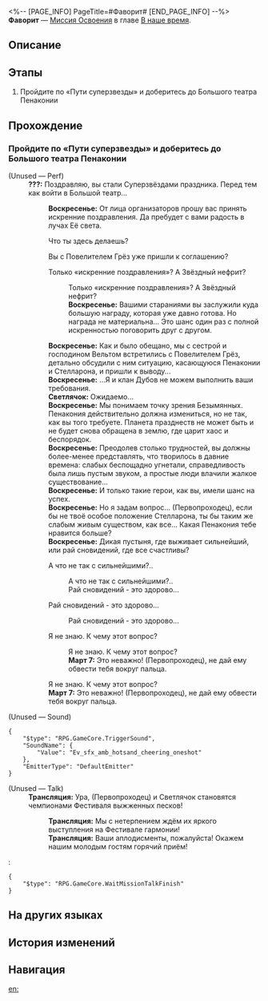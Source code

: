 <%-- [PAGE_INFO]
PageTitle=#Фаворит#
[END_PAGE_INFO] --%>
{{Дополнить|Диалоги.}}
{{Миссия Инфобокс
|id              = 1032705
|Название        = 
|Изображение     = Миссия Фаворит.png
|Тип             = Миссия Освоения
|Событие         = 
|Глава           = В наше время
|Условия         = Завершена [[Миссия Освоения]] «[[Фаворит]]»
|Персонажи       = Воскресенье; Март 7; Первопроходец; Светлячок; Трансляция
|СтартЛокация    = [[Пенакония]] — [[Отборочная площадка выжженных песков от Услады™]]
|Мир             = Пенакония
|Предыдущая      = 
|Следующая       = Красавица и Разрушение
|Награды         = Опыт Освоения*800; Звёздный нефрит*100; Утраченный кристалл*12; Часокредиты*400; A Star Is Born*1 { text = A Star Is Born }; An Actor Prepares*1 { text = An Actor Prepares }; Кредиты*160 000
}}
'''Фаворит''' — [[Миссия Освоения]] в главе [[В наше время]].

==Описание==
{{Описание|<!--официальное описание из Перекрёстка судеб-->}}

==Этапы==
# Пройдите по «Пути суперзвезды» и доберитесь до Большого театра Пенаконии

==Прохождение==
{{Дополнить}}

===Пройдите по «Пути суперзвезды» и доберитесь до Большого театра Пенаконии===
{{Описание миссии|тип=Миссия Освоения|локация=Отборочная площадка выжженных песков от Услады™|Вы смогли одолеть рыцаря, чья страсть была подобна пылающему пламени, и получили свой входной билет на «Путь суперзвезды».<br />Скоро вас лично встретит сама госпожа Зарянка... Нет, вы ведь уже добрались до Большого театра Пенаконии и Стелларона! Помните знаменитые слова Хомяка-рыцаря: «Вперё-о-о-од!»}}
{{Диалог Начало}}


;(Unused &mdash; Perf)
:'''???:''' Поздравляю, вы стали Суперзвёздами праздника. Перед тем как войти в Большой театр...
::'''Воскресенье:''' От лица организаторов прошу вас принять искренние поздравления. Да пребудет с вами радость в лучах Её света.
::{{Диалог|Стрелка}} Что ты здесь делаешь?
::{{Диалог|Стрелка}} Вы с Повелителем Грёз уже пришли к соглашению?
::{{Диалог|Стрелка}} Только «искренние поздравления»? А Звёздный нефрит?
:::Только «искренние поздравления»? А Звёздный нефрит?
:::'''Воскресенье:''' Вашими стараниями вы заслужили куда большую награду, которая уже давно готова. Но награда не материальна... Это шанс один раз с полной искренностью поговорить друг с другом.
::'''Воскресенье:''' Как и было обещано, мы с сестрой и господином Вельтом встретились с Повелителем Грёз, детально обсудили с ним ситуацию, касающуюся Пенаконии и Стелларона, и пришли к выводу...
::'''Воскресенье:''' ...Я и клан Дубов не можем выполнить ваши требования.
::'''Светлячок:''' Ожидаемо...
::'''Воскресенье:''' Мы понимаем точку зрения Безымянных. Пенакония действительно должна измениться, но не так, как вы того требуете. Планета празднеств не может быть и не будет снова обращена в землю, где царит хаос и беспорядок.
::'''Воскресенье:''' Преодолев столько трудностей, вы должны более-менее представлять, что творилось в давние времена: слабых беспощадно угнетали, справедливость была лишь пустым звуком, а простые люди влачили жалкое существование...
::'''Воскресенье:''' И только такие герои, как вы, имели шанс на успех.
::'''Воскресенье:''' Но я задам вопрос... (Первопроходец), если бы не твоё особое положение {{MC|ж=носительницы|м=носителя}} Стелларона, ты {{MC|ж=была|м=был}} бы таким же слабым живым существом, как все... Какая Пенакония тебе нравится больше?
::'''Воскресенье:''' Дикая пустыня, где выживает сильнейший, или рай сновидений, где все счастливы?
::{{Диалог|Стрелка}} А что не так с сильнейшими?..
:::А что не так с сильнейшими?..
:::Рай сновидений - это здорово...
::{{Диалог|Стрелка}} Рай сновидений - это здорово...
:::Рай сновидений - это здорово...
::{{Диалог|Стрелка}} Я не знаю. К чему этот вопрос?
:::Я не знаю. К чему этот вопрос?
:::'''Март 7:''' Это неважно! (Первопроходец), не дай ему обвести тебя вокруг пальца.
:::{{tx}}
::Я не знаю. К чему этот вопрос?
::'''Март 7:''' Это неважно! (Первопроходец), не дай ему обвести тебя вокруг пальца.
::{{tx}}
;(Unused &mdash; Sound)
<pre>{
	"$type": "RPG.GameCore.TriggerSound",
	"SoundName": {
		"Value": "Ev_sfx_amb_hotsand_cheering_oneshot"
	},
	"EmitterType": "DefaultEmitter"
}</pre>

;(Unused &mdash; Talk)
:'''Трансляция:''' Ура, (Первопроходец) и Светлячок становятся чемпионами Фестиваля выжженных песков!
::'''Трансляция:''' Мы с нетерпением ждём их яркого выступления на Фестивале гармонии!
::'''Трансляция:''' Ваши аплодисменты, пожалуйста! Окажем нашим молодым гостям горячий приём!
:<pre>{
	"$type": "RPG.GameCore.WaitMissionTalkFinish"
}</pre>
:{{tx}}
:{{tx}}
{{Диалог Конец}}

==На других языках==
{{На других языках
|en   = Seabiscuit
|zhs  = 奔腾年代
|zht  = 奔騰年代
|ja   = 奔走する時代
|ko   = 씨비스킷
|es   = La era del tumulto
|fr   = L'ère du tumulte
|ru   = Фаворит
|th   = ยุคพุ่งทะยาน
|vi   = Thời Đại Đầy Hứa Hẹn
|de   = Mit dem Willen zum Erfolg
|id   = Era Melaju Cepat
|pt   = A Era do Tumulto
}}

==История изменений==
{{История изменений|3.5}}

==Навигация==
{{Миссия Освоения Навбокс|Глава }}

[[en:]]
